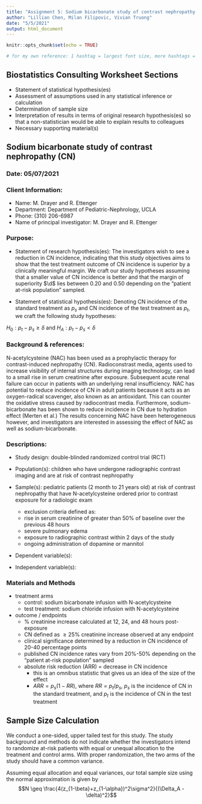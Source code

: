 ```yaml
---
title: "Assignment 5: Sodium bicarbonate study of contrast nephropathy (CN)"
author: "Lillian Chen, Milan Filipovic, Vivian Truong"
date: "5/5/2021"
output: html_document
---
```


```r
knitr::opts_chunk$set(echo = TRUE)

# for my own reference: 1 hashtag = largest font size, more hashtags = smaller font size
```

## Biostatistics Consulting Worksheet Sections

* Statement of statistical hypothesis(es)
* Assessment of assumptions used in any statistical inference or calculation
* Determination of sample size
* Interpretation of results in terms of original research hypothesis(es) so that a non-statistician would be able to explain results to colleagues
* Necessary supporting material(s)

## Sodium bicarbonate study of contrast nephropathy (CN)

### Date: 05/07/2021

### Client Information:

* Name: M. Drayer and R. Ettenger
* Department: Department of Pediatric-Nephrology, UCLA
* Phone: (310) 206-6987
* Name of principal investigator: M. Drayer and R. Ettenger

### Purpose:

* Statement of research hypothesis(es): The investigators wish to see a reduction in CN incidence, indicating that this study objectives aims to show that the test treatment outcome of CN incidence is superior by a clinically meaningful margin. We craft our study hypotheses assuming that a smaller value of CN incidence is better and that the margin of superiority $\d$ lies between 0.20 and 0.50 depending on the "patient at-risk population" sampled.

* Statement of statistical hypothesis(es): Denoting CN incidence of the standard treatment as $p_s$ and CN incidence of the test treatment as $p_t$, we craft the following study hypotheses:

$H_0: p_t - p_s \geq \delta$ and $H_A: p_t - p_s < \delta$

### Background & references:
N-acetylcysteine (NAC) has been used as a prophylactic therapy for contrast-induced nephropathy (CN). Radioconstrast media, agents used to increase visibility of internal structures during imaging technology, can lead to a small rise in serum creatinine after exposure. Subsequent acute renal failure can occur in patients with an underlying renal insufficiency. 
NAC has potential to reduce incidence of CN in adult patients because it acts as an oxygen-radical scavenger, also known as an antioxidant. This can counter the oxidative stress caused by radiocontrast media. Furthermore, sodium-bicarbonate has been shown to reduce incidence in CN due to hydration effect (Merten et al.) The results concerning NAC have been heterogeneous however, and investigators are interested in assessing the effect of NAC as well as sodium-bicarbonate. 

### Descriptions:

* Study design: double-blinded randomized control trial (RCT)

* Population(s): children who have undergone radiographic contrast imaging and are at risk of contrast nephropathy

* Sample(s): pediatric patients (2 month to 21 years old) at risk of contrast nephropathy that have N-acetylcysteine ordered prior to contrast exposure for a radiologic exam
  + exclusion criteria defined as:
  + rise in serum creatinine of greater than 50% of baseline over the previous 48 hours
  + severe pulmonary edema
  + exposure to radiographic contrast within 2 days of the study
  + ongoing administration of dopamine or mannitol

* Dependent variable(s):

* Independent variable(s):

### Materials and Methods

* treatment arms
  + control: sodium bicarbonate infusion with N-acetylcysteine
  + test treatment: sodium chloride infusion with N-acetylcysteine
* outcome / endpoints
  + % creatinine increase calculated at 12, 24, and 48 hours post-exposure
  + CN defined as $\geq 25\%$ creatinine increase observed at any endpoint
  + clinical significance determined by a reduction in CN incidence of 20-40 percentage points
  + published CN incidence rates vary from 20%-50% depending on the "patient at-risk population" sampled
  + absolute risk reduction (ARR) = decrease in CN incidence
    - this is an omnibus statistic that gives us an idea of the size of the effect
    - $ARR = p_s(1-RR)$, where $RR = p_t/p_s$, $p_s$ is the incidence of CN in the standard treatment, and $p_t$ is the incidence of CN in the test treatment

## Sample Size Calculation

We conduct a one-sided, upper tailed test for this study. The study background and methods do not indicate whether the investigators intend to randomize at-risk patients with equal or unequal allocation to the treatment and control arms. With proper randomization, the two arms of the study should have a common variance. 

Assuming equal allocation and equal variances, our total sample size using the normal approximation is given by
$$N \geq \frac{4(z_{1-\beta}+z_{1-\alpha})^2\sigma^2}{(\Delta_A - \delta)^2}$$

```r

```

